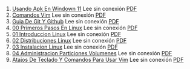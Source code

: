 1. [Usando Apk En Windown 11](https://achalmaedison.netlify.app/tecnologia-seguridad/operating-system/2021-10-21-usando-apk-en-windown-11) Lee sin conexión [PDF](https://achalmaedison.netlify.app/tecnologia-seguridad/operating-system/2021-10-21-usando-apk-en-windown-11/index.pdf)
2. [Comandos Vim](https://achalmaedison.netlify.app/tecnologia-seguridad/operating-system/2022-09-27-comandos-vim) Lee sin conexión [PDF](https://achalmaedison.netlify.app/tecnologia-seguridad/operating-system/2022-09-27-comandos-vim/index.pdf)
3. [Guia De Git Y Github](https://achalmaedison.netlify.app/tecnologia-seguridad/operating-system/2023-02-16-guia-de-git-y-github) Lee sin conexión [PDF](https://achalmaedison.netlify.app/tecnologia-seguridad/operating-system/2023-02-16-guia-de-git-y-github/index.pdf)
4. [00 Primeros Pasos En Linux](https://achalmaedison.netlify.app/tecnologia-seguridad/operating-system/2023-05-02-00-primeros-pasos-en-linux) Lee sin conexión [PDF](https://achalmaedison.netlify.app/tecnologia-seguridad/operating-system/2023-05-02-00-primeros-pasos-en-linux/index.pdf)
5. [01 Introduccion Linux](https://achalmaedison.netlify.app/tecnologia-seguridad/operating-system/2023-06-17-01-introduccion-linux) Lee sin conexión [PDF](https://achalmaedison.netlify.app/tecnologia-seguridad/operating-system/2023-06-17-01-introduccion-linux/index.pdf)
6. [02 Distribuciones Linux](https://achalmaedison.netlify.app/tecnologia-seguridad/operating-system/2023-06-18-02-distribuciones-linux) Lee sin conexión [PDF](https://achalmaedison.netlify.app/tecnologia-seguridad/operating-system/2023-06-18-02-distribuciones-linux/index.pdf)
7. [03 Instalacion Linux](https://achalmaedison.netlify.app/tecnologia-seguridad/operating-system/2023-06-19-03-instalacion-linux) Lee sin conexión [PDF](https://achalmaedison.netlify.app/tecnologia-seguridad/operating-system/2023-06-19-03-instalacion-linux/index.pdf)
8. [04 Administracion Particiones Volumenes](https://achalmaedison.netlify.app/tecnologia-seguridad/operating-system/2023-06-20-04-administracion-particiones-volumenes) Lee sin conexión [PDF](https://achalmaedison.netlify.app/tecnologia-seguridad/operating-system/2023-06-20-04-administracion-particiones-volumenes/index.pdf)
9. [Atajos De Teclado Y Comandos Para Usar Vim](https://achalmaedison.netlify.app/tecnologia-seguridad/operating-system/2023-07-01-atajos-de-teclado-y-comandos-para-usar-vim) Lee sin conexión [PDF](https://achalmaedison.netlify.app/tecnologia-seguridad/operating-system/2023-07-01-atajos-de-teclado-y-comandos-para-usar-vim/index.pdf)

